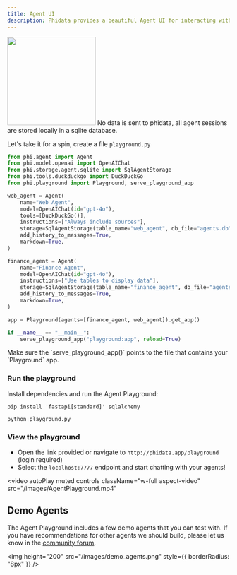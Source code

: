 ```yaml
---
title: Agent UI
description: Phidata provides a beautiful Agent UI for interacting with your agents.
---
```


<Frame caption="Agent Playground">
  <img
    height="200"
    src="/images/agent_playground.png"
    style={{ borderRadius: "8px" }}
  />
</Frame>

<Note>
  No data is sent to phidata, all agent sessions are stored locally in a sqlite
  database.
</Note>

Let's take it for a spin, create a file `playground.py`

```python playground.py
from phi.agent import Agent
from phi.model.openai import OpenAIChat
from phi.storage.agent.sqlite import SqlAgentStorage
from phi.tools.duckduckgo import DuckDuckGo
from phi.playground import Playground, serve_playground_app

web_agent = Agent(
    name="Web Agent",
    model=OpenAIChat(id="gpt-4o"),
    tools=[DuckDuckGo()],
    instructions=["Always include sources"],
    storage=SqlAgentStorage(table_name="web_agent", db_file="agents.db"),
    add_history_to_messages=True,
    markdown=True,
)

finance_agent = Agent(
    name="Finance Agent",
    model=OpenAIChat(id="gpt-4o"),
    instructions=["Use tables to display data"],
    storage=SqlAgentStorage(table_name="finance_agent", db_file="agents.db"),
    add_history_to_messages=True,
    markdown=True,
)

app = Playground(agents=[finance_agent, web_agent]).get_app()

if __name__ == "__main__":
    serve_playground_app("playground:app", reload=True)
```

<Tip>
  Make sure the `serve_playground_app()` points to the file that contains your
  `Playground` app.
</Tip>

<Snippet file="authenticate-with-phidata.mdx" />

### Run the playground

Install dependencies and run the Agent Playground:

```shell
pip install 'fastapi[standard]' sqlalchemy

python playground.py
```

### View the playground

- Open the link provided or navigate to `http://phidata.app/playground` (login required)
- Select the `localhost:7777` endpoint and start chatting with your agents!

<video
  autoPlay
  muted
  controls
  className="w-full aspect-video"
  src="/images/AgentPlayground.mp4"
></video>

## Demo Agents

The Agent Playground includes a few demo agents that you can test with. If you have recommendations for other agents we should build, please let us know in the [community forum](https://community.phidata.com/).

<img
  height="200"
  src="/images/demo_agents.png"
  style={{ borderRadius: "8px" }}
/>
